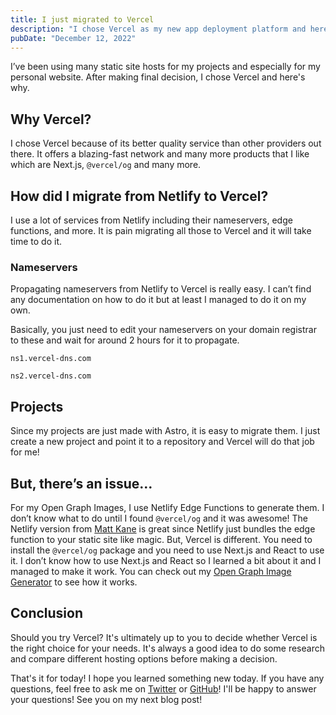 ```yaml
---
title: I just migrated to Vercel
description: "I chose Vercel as my new app deployment platform and here's why."
pubDate: "December 12, 2022"
---
```



I’ve been using many static site hosts for my projects and especially for my personal website. After making final decision, I chose Vercel and here's why.

## Why Vercel?

I chose Vercel because of its better quality service than other providers out there. It offers a blazing-fast network and many more products that I like which are Next.js, `@vercel/og` and many more.


## How did I migrate from Netlify to Vercel?

I use a lot of services from Netlify including their nameservers, edge functions, and more. It is pain migrating all those to Vercel and it will take time to do it.

### Nameservers

Propagating nameservers from Netlify to Vercel is really easy. I can’t find any documentation on how to do it but at least I managed to do it on my own.

Basically, you just need to edit your nameservers on your domain registrar to these and wait for around 2 hours for it to propagate.

`ns1.vercel-dns.com`

`ns2.vercel-dns.com`

## Projects

Since my projects are just made with Astro, it is easy to migrate them. I just create a new project and point it to a repository and Vercel will do that job for me!

<BlogImage src={vercel} alt="Vercel Dashboard with 6 Projects" />

## But, there’s an issue…

For my Open Graph Images, I use Netlify Edge Functions to generate them. I don’t know what to do until I found `@vercel/og` and it was awesome! The Netlify version from [Matt Kane](https://twitter.com/ascorbic) is great since Netlify just bundles the edge function to your static site like magic. But, Vercel is different. You need to install the `@vercel/og` package and you need to use Next.js and React to use it. I don’t know how to use Next.js and React so I learned a bit about it and I managed to make it work. You can check out my [Open Graph Image Generator](https://github.com/lancerossdev/satori) to see how it works.


## Conclusion

Should you try Vercel? It's ultimately up to you to decide whether Vercel is the right choice for your needs. It's always a good idea to do some research and compare different hosting options before making a decision.

That's it for today! I hope you learned something new today. If you have any questions, feel free to ask me on [Twitter](https://twitter.com/lancerossdev) or [GitHub](https://github.com/lancerossdev)! I'll be happy to answer your questions! See you on my next blog post!

